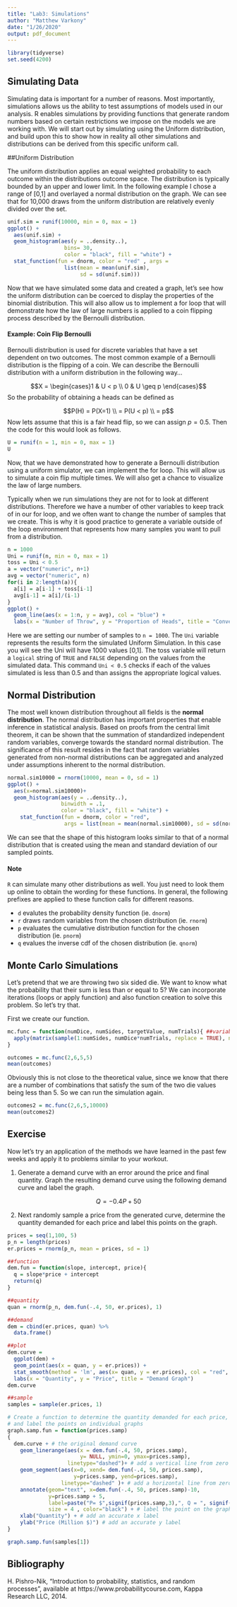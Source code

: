 ```yaml
---
title: "Lab3: Simulations"
author: "Matthew Varkony"
date: "1/26/2020"
output: pdf_document
---
```

```r
library(tidyverse)
set.seed(4200)
```

## Simulating Data 

Simulating data is important for a number of reasons. Most importantly, simulations allows us the ability to test assumptions of models used in our analysis. R enables simulations by providing functions that generate random numbers based on certain restrictions we impose on the models we are working with. We will start out by simulating using the Uniform distribution, and build upon this to show how in reality all other simulations and distributions can be derived from this specific uniform call. 

##Uniform Distribution

The uniform distribution applies an equal weighted probability to each outcome within the distributions outcome space. The distribution is typically bounded by an upper and lower limit. In the following example I chose a range of [0,1] and overlayed a normal distribution on the graph. We can see that for 10,000 draws from the uniform distribution are relatively evenly divided over the set. 

```r
unif.sim = runif(10000, min = 0, max = 1) 
ggplot() + 
  aes(unif.sim) +
  geom_histogram(aes(y = ..density..),
                  bins= 30, 
                  color = "black", fill = "white") + 
  stat_function(fun = dnorm, color = "red" , args = 
                  list(mean = mean(unif.sim), 
                       sd = sd(unif.sim)))
```

Now that we have simulated some data and created a graph, let's see how the uniform distribution can be coerced to display the properties of the binomial distribution. This will also allow us to implement a for loop that will demonstrate how the law of large numbers is applied to a coin flipping process described by the Bernoulli distribution. 

#### Example: Coin Flip Bernoulli 

Bernoulli distribution is used for discrete variables that have a set dependent on two outcomes. The most common example of a Bernoulli distribution is the flipping of a coin. We can describe the Bernoulli distribution with a uniform distribution in the following way... 

\begin{center}
Let X be our Bernoulli random variable with probability of heads $p$. 
\end{center}

$$X = \begin{cases}1 & U < p \\ 0 & U \geq p \end{cases}$$
So the probability of obtaining a heads can be defined as 

$$P(H) = P(X=1) \\ = P(U < p) \\  = p$$
Now lets assume that this is a fair head flip, so we can assign $p = 0.5$. Then the code for this would look as follows. 
```r
U = runif(n = 1, min = 0, max = 1) 
U
```

Now, that we have demonstrated how to generate a Bernoulli distribution using a uniform simulator, we can implement the for loop. This will allow us to simulate a coin flip multiple times. We will also get a chance to visualize the law of large numbers. 

Typically when we run simulations they are not for to look at different distributions. Therefore we have a number of other variables to keep track of in our for loop, and we often want to change the number of samples that we create. This is why it is good practice to generate a variable outside of the loop environment that represents how many samples you want to pull from a distribution. 

```r
n = 1000 
Uni = runif(n, min = 0, max = 1) 
toss = Uni < 0.5 
a = vector("numeric", n+1) 
avg = vector("numeric", n)
for(i in 2:length(a)){
  a[i] = a[i-1] + toss[i-1]
  avg[i-1] = a[i]/(i-1)
}
ggplot() +
  geom_line(aes(x = 1:n, y = avg), col = "blue") + 
  labs(x = "Number of Throw", y = "Proportion of Heads", title = "Convergence to the Expected Mean")
```

Here we are setting our number of samples to `n = 1000`. The `Uni` variable represents the results form the simulated Uniform Simulation. In this case you will see the Uni will have $1000$ values [0,1]. The toss variable will return a `logical` string of `TRUE` and `FALSE` depending on the values from the simulated data. This command `Uni < 0.5` checks if each of the values simulated is less than $0.5$ and than assigns the appropriate logical values. 


## Normal Distribution

The most well known distribution throughout all fields is the **normal distribution**. The normal distribution has important properties that enable inference in statistical analysis. Based on proofs from the central limit theorem, it can be shown that the summation of standardized independent random variables, converge towards the standard normal distribution. The significance of this result resides in the fact that random variables generated from non-normal distributions can be aggregated and analyzed under assumptions inherent to the normal distribution. 


```r
normal.sim10000 = rnorm(10000, mean = 0, sd = 1)
ggplot() +
  aes(x=normal.sim10000)+
  geom_histogram(aes(y = ..density..), 
                 binwidth = .1, 
                 color = "black", fill = "white") +
    stat_function(fun = dnorm, color = "red", 
                  args = list(mean = mean(normal.sim10000), sd = sd(normal.sim10000)))

```

We can see that the shape of this histogram looks similar to that of a normal distribution that is created using the mean and standard deviation of our sampled points. 

#### Note

`R` can simulate many other distributions as well. You just need to look them up online to obtain the wording for these functions. In general, the following prefixes are applied to these function calls for different reasons. 
    
  * `d` evalutes the probability density function (ie. `dnorm`)
  * `r` draws random variables from the chosen distribution (ie. `rnorm`)
  * `p` evaluates the cumulative distribution function for the chosen distribution (ie. `pnorm`)
  * `q` evalues the inverse cdf of the chosen distribution (ie. `qnorm`)


## Monte Carlo Simulations 
Let's pretend that we are throwing two six sided die. We want to know what the probability that their sum is less than or equal to 5? We can incorporate iterations (loops or apply function) and also function creation to solve this problem. So let's try that. 

First we create our function. 
```r
mc.func = function(numDice, numSides, targetValue, numTrials){ ##variables
  apply(matrix(sample(1:numSides, numDice*numTrials, replace = TRUE), nrow = numDice), 2, sum) <= targetValue
}
```

```r
outcomes = mc.func(2,6,5,5)
mean(outcomes)
```

Obviously this is not close to the theoretical value, since we know that there are a number of combinations that satisfy the sum of the two die values being less than 5. So we can run the simulation again. 

```r
outcomes2 = mc.func(2,6,5,10000)
mean(outcomes2)
```

## Exercise 
Now let's try an application of the methods we have learned in the past few weeks and apply it to problems similar to your workout. 

1. Generate a demand curve with an error around the price and final quantity. Graph the resulting demand curve using the following demand curve and label the graph. 

$$Q = -0.4P + 50$$

2. Next randomly sample a price from the generated curve, determine the quantity demanded for each price and label this points on the graph. 

```r
prices = seq(1,100, 5) 
p_n = length(prices) 
er.prices = rnorm(p_n, mean = prices, sd = 1)

##function 
dem.fun = function(slope, intercept, price){
  q = slope*price + intercept
  return(q)
}

##quantity 
quan = rnorm(p_n, dem.fun(-.4, 50, er.prices), 1) 

##demand 
dem = cbind(er.prices, quan) %>%
  data.frame()

##plot 
dem.curve = 
  ggplot(dem) + 
  geom_point(aes(x = quan, y = er.prices)) + 
  stat_smooth(method = 'lm', aes(x= quan, y = er.prices), col = "red", lty = 2) +
  labs(x = "Quantity", y = "Price", title = "Demand Graph")
dem.curve
```

```r
##sample 
samples = sample(er.prices, 1) 

# Create a function to determine the quantity demanded for each price, 
# and label the points on individual graphs
graph.samp.fun = function(prices.samp) 
{
  dem.curve + # the original demand curve
    geom_linerange(aes(x = dem.fun(-.4, 50, prices.samp), 
                       y= NULL, ymin=0, ymax=prices.samp),
                   linetype="dashed")+ # add a vertical line from zero to the quantity
    geom_segment(aes(x=0, xend= dem.fun(-.4, 50, prices.samp),
                     y=prices.samp, yend=prices.samp),
                 linetype="dashed" )+ # add a horizontal line from zero to the price
    annotate(geom="text", x=dem.fun(-.4, 50, prices.samp)-10, 
             y=prices.samp + 5, 
             label=paste("P= $",signif(prices.samp,3),", Q = ", signif(dem.fun(-.4, 50, prices.samp),3)),
             size = 4 , color="black") + # label the point on the graph, use paste to make a nice label
    xlab("Quantity") + # add an accurate x label
    ylab("Price (Million $)") # add an accurate y label
}

graph.samp.fun(samples[1]) 

```

## Bibliography

H. Pishro-Nik, "Introduction to probability, statistics, and random processes", available at https://www.probabilitycourse.com, Kappa Research LLC, 2014.

